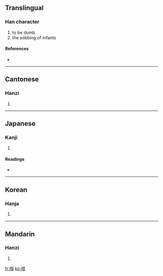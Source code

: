 ==Translingual==

===Han character===
{{Han char|rn=30|rad=口|as=09|sn=12|four=6006<sub>1</sub>|canj=口卜廿日 (RYTA)}}

# to be dumb
# the sobbing of infants

====References====
* {{Han ref|kx=0198.180|dkj=03934|dj=0420.060|hdz=10659.060|uh=5591|ud=21905|bh=D866|bd=55398}}

----

==Cantonese==

===Hanzi===
{{yue-hanzi|jyut=|y=yam1}}

# {{defn|Cantonese}}

----

==Japanese==

===Kanji===
{{ja-kanji|grade=|rs=口09}}

# {{defn|Japanese}}

====Readings====
* {{ja-readings|on=[[いん]] (in), [[おん]] (on), [[あん]] (an)|kun=[[おし]] (oshi), [[さけぶ]] (sakebu), [[あつるさま]] (atsurusama)}}

----

==Korean==

===Hanja===
{{ko-hanja|hangeul=음|rv=eum|mr=ŭm}}

# {{defn|Korean}}

----

==Mandarin==

===Hanzi===
{{cmn-hanzi|pin=[[yīn]] ([[yin1]])|wg=yin<sup>1</sup>}}

# {{defn|Mandarin}}

[[fr:喑]]
[[ko:喑]]